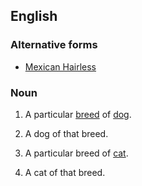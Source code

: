 ==English==
{{wikipedia}}

===Alternative forms===
*[[Mexican Hairless]]

===Noun===
{{en-noun|sg=[[Mexican]] [[hairless]]|es|-}}<!-- see 'Mexican Hairless' for Google hits -->

#{{uncountable}} A particular [[breed]] of [[dog]].
#{{countable}} A dog of that breed.
#{{uncountable}} A particular breed of [[cat]].
#{{countable}} A cat of that breed.